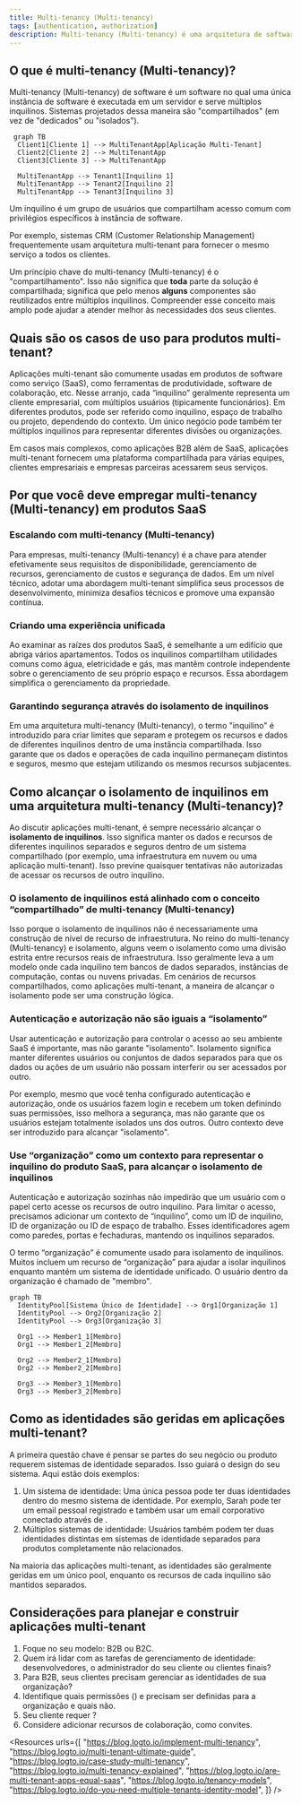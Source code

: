```yaml
---
title: Multi-tenancy (Multi-tenancy)
tags: [authentication, authorization]
description: Multi-tenancy (Multi-tenancy) é uma arquitetura de software onde uma única instância de aplicação serve múltiplos clientes (inquilinos), mantendo seus dados isolados e seguros. É comum em computação em nuvem e SaaS para otimizar recursos e simplificar a manutenção.
---
```


## O que é multi-tenancy (Multi-tenancy)?

Multi-tenancy (Multi-tenancy) de software é um software no qual uma única instância de software é executada em um servidor e serve múltiplos inquilinos. Sistemas projetados dessa maneira são "compartilhados" (em vez de "dedicados" ou "isolados").
```mermaid
 graph TB
  Client1[Cliente 1] --> MultiTenantApp[Aplicação Multi-Tenant]
  Client2[Cliente 2] --> MultiTenantApp
  Client3[Cliente 3] --> MultiTenantApp

  MultiTenantApp --> Tenant1[Inquilino 1]
  MultiTenantApp --> Tenant2[Inquilino 2]
  MultiTenantApp --> Tenant3[Inquilino 3]
```

Um inquilino é um grupo de usuários que compartilham acesso comum com privilégios específicos à instância de software.

Por exemplo, sistemas CRM (Customer Relationship Management) frequentemente usam arquitetura multi-tenant para fornecer o mesmo serviço a todos os clientes.

Um princípio chave do multi-tenancy (Multi-tenancy) é o "compartilhamento". Isso não significa que **toda** parte da solução é compartilhada; significa que pelo menos **alguns** componentes são reutilizados entre múltiplos inquilinos. Compreender esse conceito mais amplo pode ajudar a atender melhor às necessidades dos seus clientes.

## Quais são os casos de uso para produtos multi-tenant?

Aplicações multi-tenant são comumente usadas em produtos de software como serviço (SaaS), como ferramentas de produtividade, software de colaboração, etc. Nesse arranjo, cada “inquilino” geralmente representa um cliente empresarial, com múltiplos usuários (tipicamente funcionários). Em diferentes produtos, pode ser referido como inquilino, espaço de trabalho ou projeto, dependendo do contexto. Um único negócio pode também ter múltiplos inquilinos para representar diferentes divisões ou organizações.

Em casos mais complexos, como aplicações B2B além de SaaS, aplicações multi-tenant fornecem uma plataforma compartilhada para várias equipes, clientes empresariais e empresas parceiras acessarem seus serviços.

## Por que você deve empregar multi-tenancy (Multi-tenancy) em produtos SaaS

### Escalando com multi-tenancy (Multi-tenancy)

Para empresas, multi-tenancy (Multi-tenancy) é a chave para atender efetivamente seus requisitos de disponibilidade, gerenciamento de recursos, gerenciamento de custos e segurança de dados. Em um nível técnico, adotar uma abordagem multi-tenant simplifica seus processos de desenvolvimento, minimiza desafios técnicos e promove uma expansão contínua.

### Criando uma experiência unificada

Ao examinar as raízes dos produtos SaaS, é semelhante a um edifício que abriga vários apartamentos. Todos os inquilinos compartilham utilidades comuns como água, eletricidade e gás, mas mantêm controle independente sobre o gerenciamento de seu próprio espaço e recursos. Essa abordagem simplifica o gerenciamento da propriedade.

### Garantindo segurança através do isolamento de inquilinos

Em uma arquitetura multi-tenancy (Multi-tenancy), o termo "inquilino" é introduzido para criar limites que separam e protegem os recursos e dados de diferentes inquilinos dentro de uma instância compartilhada. Isso garante que os dados e operações de cada inquilino permaneçam distintos e seguros, mesmo que estejam utilizando os mesmos recursos subjacentes.

## Como alcançar o isolamento de inquilinos em uma arquitetura multi-tenancy (Multi-tenancy)?

Ao discutir aplicações multi-tenant, é sempre necessário alcançar o **isolamento de inquilinos**. Isso significa manter os dados e recursos de diferentes inquilinos separados e seguros dentro de um sistema compartilhado (por exemplo, uma infraestrutura em nuvem ou uma aplicação multi-tenant). Isso previne quaisquer tentativas não autorizadas de acessar os recursos de outro inquilino.

### O isolamento de inquilinos está alinhado com o conceito “compartilhado” de multi-tenancy (Multi-tenancy)

Isso porque o isolamento de inquilinos não é necessariamente uma construção de nível de recurso de infraestrutura. No reino do multi-tenancy (Multi-tenancy) e isolamento, alguns veem o isolamento como uma divisão estrita entre recursos reais de infraestrutura. Isso geralmente leva a um modelo onde cada inquilino tem bancos de dados separados, instâncias de computação, contas ou nuvens privadas. Em cenários de recursos compartilhados, como aplicações multi-tenant, a maneira de alcançar o isolamento pode ser uma construção lógica.

### Autenticação e autorização não são iguais a “isolamento”

Usar autenticação e autorização para controlar o acesso ao seu ambiente SaaS é importante, mas não garante "isolamento". Isolamento significa manter diferentes usuários ou conjuntos de dados separados para que os dados ou ações de um usuário não possam interferir ou ser acessados por outro.

Por exemplo, mesmo que você tenha configurado autenticação e autorização, onde os usuários fazem login e recebem um token definindo suas permissões, isso melhora a segurança, mas não garante que os usuários estejam totalmente isolados uns dos outros. Outro contexto deve ser introduzido para alcançar "isolamento".

### Use “organização” como um contexto para representar o inquilino do produto SaaS, para alcançar o isolamento de inquilinos

Autenticação e autorização sozinhas não impedirão que um usuário com o papel certo acesse os recursos de outro inquilino. Para limitar o acesso, precisamos adicionar um contexto de “inquilino”, como um ID de inquilino, ID de organização ou ID de espaço de trabalho. Esses identificadores agem como paredes, portas e fechaduras, mantendo os inquilinos separados.

O termo “organização” é comumente usado para isolamento de inquilinos. Muitos <Ref slug="identity-provider" /> incluem um recurso de “organização” para ajudar a isolar inquilinos enquanto mantém um sistema de identidade unificado. O usuário dentro da organização é chamado de "membro".

```mermaid
graph TB
  IdentityPool[Sistema Único de Identidade] --> Org1[Organização 1]
  IdentityPool --> Org2[Organização 2]
  IdentityPool --> Org3[Organização 3]

  Org1 --> Member1_1[Membro]
  Org1 --> Member1_2[Membro]

  Org2 --> Member2_1[Membro]
  Org2 --> Member2_2[Membro]

  Org3 --> Member3_1[Membro]
  Org3 --> Member3_2[Membro]
```

## Como as identidades são geridas em aplicações multi-tenant?

A primeira questão chave é pensar se partes do seu negócio ou produto requerem sistemas de identidade separados. Isso guiará o design do seu sistema. Aqui estão dois exemplos:

1. Um sistema de identidade: Uma única pessoa pode ter duas identidades dentro do mesmo sistema de identidade. Por exemplo, Sarah pode ter um email pessoal registrado e também usar um email corporativo conectado através de <Ref slug="enterprise-sso" />.
2. Múltiplos sistemas de identidade: Usuários também podem ter duas identidades distintas em sistemas de identidade separados para produtos completamente não relacionados.

Na maioria das aplicações multi-tenant, as identidades são geralmente geridas em um único pool, enquanto os recursos de cada inquilino são mantidos separados.

## Considerações para planejar e construir aplicações multi-tenant

1. Foque no seu modelo: B2B ou B2C.
2. Quem irá lidar com as tarefas de gerenciamento de identidade: desenvolvedores, o administrador do seu cliente ou clientes finais?
3. Para B2B, seus clientes precisam gerenciar as identidades de sua organização?
4. Identifique quais permissões (<Ref slug="scope" />) e <Ref slug="role" /> precisam ser definidas para a organização e quais não.
5. Seu cliente requer <Ref slug="enterprise-sso" />?
6. Considere adicionar recursos de colaboração, como convites.

<Resources
  urls={[
    "https://blog.logto.io/implement-multi-tenancy",
    "https://blog.logto.io/multi-tenant-ultimate-guide",
    "https://blog.logto.io/case-study-multi-tenancy",
    "https://blog.logto.io/multi-tenancy-explained",
    "https://blog.logto.io/are-multi-tenant-apps-equal-saas",
    "https://blog.logto.io/tenancy-models",
    "https://blog.logto.io/do-you-need-multiple-tenants-identity-model",
  ]}
/>